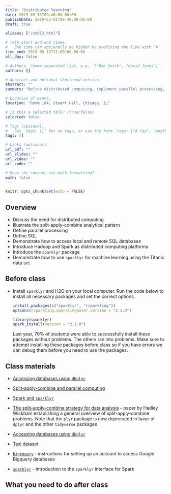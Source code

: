 ```yaml
---
title: "Distributed learning"
date: 2019-05-13T09:40:00-06:00
publishDate: 2019-03-01T09:40:00-06:00
draft: true

aliases: ["/cm013.html"]

# Talk start and end times.
#   End time can optionally be hidden by prefixing the line with `#`.
time_end: 2019-05-13T11:00:00-06:00
all_day: false

# Authors. Comma separated list, e.g. `["Bob Smith", "David Jones"]`.
authors: []

# Abstract and optional shortened version.
abstract: ""
summary: "Define distributed computing, implement parallel processing, query SQL databases, and practice machine learning with Spark."

# Location of event.
location: "Room 104, Stuart Hall, Chicago, IL"

# Is this a selected talk? (true/false)
selected: false

# Tags (optional).
#   Set `tags: []` for no tags, or use the form `tags: ["A Tag", "Another Tag"]` for one or more tags.
tags: []

# Links (optional).
url_pdf: ""
url_slides: ""
url_video: ""
url_code: ""

# Does the content use math formatting?
math: false
---
```


```r
knitr::opts_chunk$set(echo = FALSE)
```

## Overview

* Discuss the need for distributed computing
* Illustrate the split-apply-combine analytical pattern
* Define parallel processing
* Define SQL
* Demonstrate how to access local and remote SQL databases
* Introduce Hadoop and Spark as distributed computing platforms
* Introduce the `sparklyr` package
* Demonstrate how to use `sparklyr` for machine learning using the Titanic data set

## Before class

* Install `sparklyr` and H2O on your local computer. Run the code below to install all necessary packages and set the correct options.

    ```r
    install.packages(c("sparklyr", "rsparkling"))
    options(rsparkling.sparklingwater.version = "2.1.0")

    library(sparklyr)
    spark_install(version = "2.1.0")
    ```
    
    Last year, 70% of students were able to successfully install these packages without problems. The others ran into problems. Make sure to attempt installing these packages before class so if you have errors we can debug them before you need to use the packages.

## Class materials

* [Accessing databases using `dbplyr`](/notes/sql-databases/)
* [Split-apply-combine and parallel computing](/notes/split-apply-combine/)
* [Spark and `sparklyr`](/notes/sparklyr/)

* [The split-apply-combine strategy for data analysis](http://www.jstatsoft.org/v40/i01/paper) - paper by Hadley Wickham establishing a general overview of split-apply-combine problems. Note that the `plyr` package is now deprecated in favor of `dplyr` and the other `tidyverse` packages
* [Accessing databases using `dbplyr`](https://cran.r-project.org/web/packages/dbplyr/vignettes/dbplyr.html)
* [Taxi dataset](https://cloud.google.com/bigquery/public-data/nyc-tlc-trips)
* [`bigrquery`](https://github.com/rstats-db/bigrquery) - instructions for setting up an account to access Google Bigquery databases
* [`sparklyr`](http://spark.rstudio.com/) - introduction to the `sparklyr` interface for Spark

## What you need to do after class

